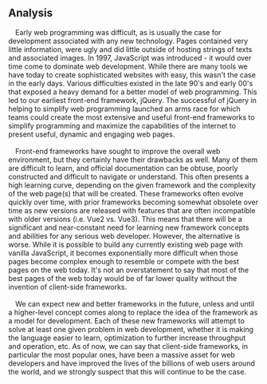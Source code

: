 ## Analysis

&emsp;Early web programming was difficult, as is usually the case for development associated with any new technology. Pages contained very little information, were ugly and did little outside of hosting strings of texts and associated images. In 1997, JavaScript was introduced - it would over time come to dominate web development. While there are many tools we have today to create sophisticated websites with easy, this wasn't the case in the early days. Various difficulties existed in the late 90's and early 00's that exposed a heavy demand for a better model of web programming. This led to our earliest front-end framework, jQuery. The successful of jQuery in helping to simplify web programming launched an arms race for which teams could create the most extensive and useful front-end frameworks to simplify programming and maximize the capabilities of the internet to present useful, dynamic and engaging web pages.<br></br>
&emsp;Front-end frameworks have sought to improve the overall web environment, but they certainly have their drawbacks as well. Many of them are difficult to learn, and official documentation can be obtuse, poorly constructed and difficult to navigate or understand. This often presents a high learning curve, depending on the given framework and the complexity of the web page(s) that will be created. These frameworks often evolve quickly over time, with prior frameworks becoming somewhat obsolete over time as new versions are released with features that are often incompatible with older versions (i.e. Vue2 vs. Vue3). This means that there will be a significant and near-constant need for learning new framework concepts and abilities for any serious web developer. However, the alternative is worse. While it is possible to build any currently existing web page with vanilla JavaScript, it becomes exponentially more difficult when those pages become complex enough to resemble or compete with the best pages on the web today. It's not an overstatement to say that most of the best pages of the web today would be of far lower quality without the invention of client-side frameworks.<br></br>
&emsp;We can expect new and better frameworks in the future, unless and until a higher-level concept comes along to replace the idea of the framework as a model for development. Each of these new frameworks will attempt to solve at least one given problem in web development, whether it is making the language easier to learn, optimization to further increase throughput and operation, etc. As of now, we can say that client-side frameworks, in particular the most popular ones, have been a massive asset for web developers and have improved the lives of the billions of web users around the world, and we strongly suspect that this will continue to be the case.
